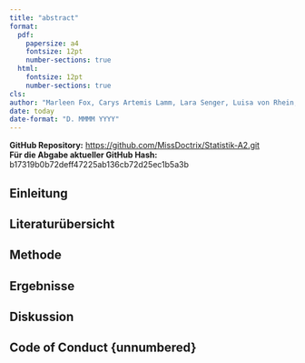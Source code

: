 ```yaml
---
title: "abstract"
format:
  pdf:
    papersize: a4
    fontsize: 12pt
    number-sections: true
  html:
    fontsize: 12pt
    number-sections: true
cls: 
author: "Marleen Fox, Carys Artemis Lamm, Lara Senger, Luisa von Rhein, Mino Wittemann"
date: today
date-format: "D. MMMM YYYY"
---
```


**GitHub Repository:** <https://github.com/MissDoctrix/Statistik-A2.git>\
**Für die Abgabe aktueller GitHub Hash:** b17319b0b72deff47225ab136cb72d25ec1b5a3b

## Einleitung

## Literaturübersicht

## Methode

## Ergebnisse

## Diskussion

## Code of Conduct {unnumbered}
